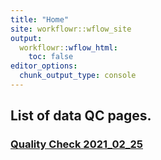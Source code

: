 ```yaml
---
title: "Home"
site: workflowr::wflow_site
output:
  workflowr::wflow_html:
    toc: false
editor_options:
  chunk_output_type: console
---
```


## List of data QC pages. <br />
### <a href="qc_210225.html">Quality Check 2021_02_25</a>
